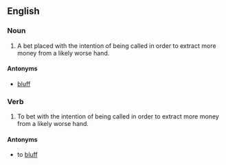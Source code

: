 ==English==

===Noun===
{{en-noun|head=[[value]] [[bet]]}}

# {{context|poker|lang=en}} A bet placed with the intention of being called in order to extract more money from a likely worse hand.

====Antonyms====
* [[bluff]]

===Verb===
{{en-verb|head=[[value]] [[bet]]|value bets|value betting|value bet}}

# {{context|poker|lang=en}} To bet with the intention of being called in order to extract more money from a likely worse hand.

====Antonyms====
* to [[bluff]]